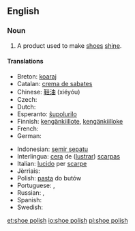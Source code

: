 ==English==

===Noun===
{{en-noun|sg=[[shoe]] [[polish]]|es}}

# A product used to make [[shoe]]s [[shine]].

====Translations====
{{trans-top|product used to make shoes shine}}
* Breton: [[koaraj]] {{m}}
* Catalan: [[crema de sabates]] {{f}}
* Chinese: [[鞋油]] (xiéyóu)
* Czech: {{t|cs|krém na boty|m}}
* Dutch: {{t-|nl|schoensmeer|n}}
* Esperanto: [[ŝupolurilo]]
* Finnish: [[kengänkiillote]], [[kengänkiilloke]]
* French: {{t+|fr|cirage|m}}
* German: {{t-|de|Schuhcreme|f}}
{{trans-mid}}
* Indonesian: [[semir sepatu]]
* Interlingua: [[cera]] de ([[lustrar]]) [[scarpa]]s
* Italian: [[lucido]] per [[scarpe]]
* Jèrriais: {{tø|roa-jer|bliatchîn|m}}
* Polish: [[pasta#Polish|pasta]] do butów
* Portuguese: {{t|pt|graxa|f}}, {{t|pt|graxa de sapato|f}}
* Russian: {{t+|ru|вакса|f|tr=váksa}}, {{t-|ru|крем для обуви|m|tr=krem dlja óbuvi}}
* Spanish: {{t+|es|betún|m}}
* Swedish: {{t|sv|skokräm|c}}
{{trans-bottom}}

[[et:shoe polish]]
[[io:shoe polish]]
[[pl:shoe polish]]